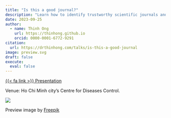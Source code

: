 ```yaml
---
title: "Is this a good journal?"
description: "Learn how to identify trustworthy scientific journals and avoid predatory ones"
date: 2023-09-25
author:
  - name: Thinh Ong
    url: https://thinhong.github.io
    orcid: 0000-0001-6772-9291
citation:
  url: https://drthinhong.com/talks/is-this-a-good-journal
image: preview.svg
draft: false
execute:
  eval: false
---
```


::: {.center-text}
[{{< fa link >}} Presentation](/slides/is-this-a-good-journal){.btn .btn-outline-secondary role="button"}
:::

Venue: Ho Chi Minh city's Centre for Diseases Control.

![](img/hcdc.jpg)

:::{.credit}
Preview image by [Freepik](https://www.freepik.com/free-vector/flat-people-asking-questions-illustration_13454088.htm)
:::

